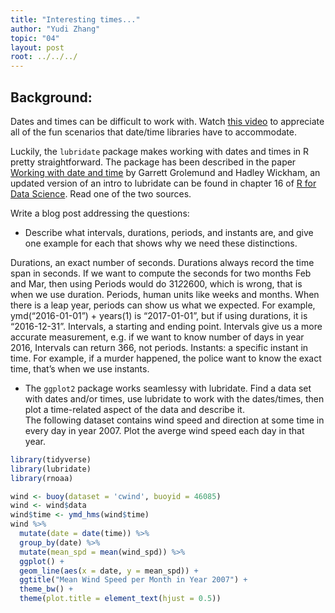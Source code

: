 ```yaml
---
title: "Interesting times..."
author: "Yudi Zhang"
topic: "04"
layout: post
root: ../../../
---
```



## Background:

Dates and times can be difficult to work with. Watch [this video](https://www.youtube.com/watch?v=-5wpm-gesOY) to appreciate all of the fun scenarios that date/time libraries have to accommodate. 

Luckily, the `lubridate` package makes working with dates and times in R pretty straightforward. The package has been described in the paper [Working with date and time](http://www.jstatsoft.org/v40/i03/) by Garrett Grolemund and Hadley Wickham, an updated version of an intro to lubridate can be found in chapter 16 of [R for Data Science](https://r4ds.had.co.nz/dates-and-times.html). Read one of the two sources.

Write a blog post addressing the questions:


- Describe what intervals, durations, periods, and instants are, and give one example for each that shows why we need these distinctions.

Durations, an exact number of seconds. Durations always record the time span in seconds. If we want to compute the seconds for two months Feb and Mar, then using Periods would do 31*2*2600, which is wrong, that is when we use duration.
Periods, human units like weeks and months. When there is a leap year, periods can show us what we expected. For example, ymd("2016-01-01") + years(1) is "2017-01-01", but if using durations, it is "2016-12-31".
Intervals, a starting and ending point. Intervals give us a more accurate measurement, e.g. if we want to know number of days in year 2016, Intervals can return 366, not periods.
Instants: a specific instant in time. For example, if a murder happened, the police want to know the exact time, that's when we use instants.

- The `ggplot2` package works seamlessy with lubridate. Find a data set with dates and/or times, use lubridate to work with the dates/times, then plot a time-related aspect of the data and describe it.  
The following dataset contains wind speed and direction at some time in every day in year 2007. Plot the averge wind speed each day in that year.

```r
library(tidyverse)
library(lubridate)
library(rnoaa)

wind <- buoy(dataset = 'cwind', buoyid = 46085)
wind <- wind$data
wind$time <- ymd_hms(wind$time)
wind %>% 
  mutate(date = date(time)) %>% 
  group_by(date) %>% 
  mutate(mean_spd = mean(wind_spd)) %>% 
  ggplot() +
  geom_line(aes(x = date, y = mean_spd)) + 
  ggtitle("Mean Wind Speed per Month in Year 2007") +
  theme_bw() +
  theme(plot.title = element_text(hjust = 0.5))
```

